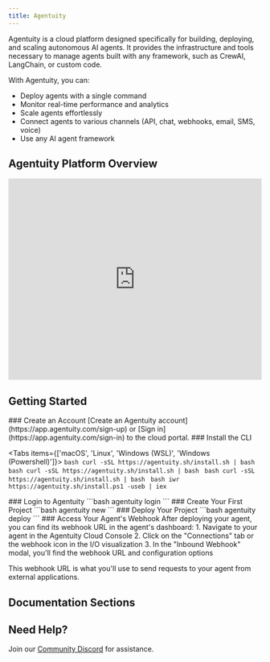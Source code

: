 ```yaml
---
title: Agentuity
---
```


Agentuity is a cloud platform designed specifically for building, deploying, and scaling 
autonomous AI agents. It provides the infrastructure and tools necessary to manage agents 
built with any framework, such as CrewAI, LangChain, or custom code.

With Agentuity, you can:
- Deploy agents with a single command
- Monitor real-time performance and analytics
- Scale agents effortlessly
- Connect agents to various channels (API, chat, webhooks, email, SMS, voice)
- Use any AI agent framework

## Agentuity Platform Overview

<iframe 
  width="100%" 
  height="400" 
  src="https://www.youtube.com/embed/AI1tfCIVOiU" 
  title="Agentuity Platform Overview" 
  frameBorder="0" 
  allow="accelerometer; autoplay; clipboard-write; encrypted-media; gyroscope; picture-in-picture" 
  allowFullScreen
></iframe>

## Getting Started


<Steps>
<Step>
### Create an Account
[Create an Agentuity account](https://app.agentuity.com/sign-up) or [Sign in](https://app.agentuity.com/sign-in) to the cloud portal.
</Step>

<Step>
### Install the CLI


<Tabs items={['macOS', 'Linux', 'Windows (WSL)', 'Windows (Powershell)']}>
  <Tab>
    ```bash
    curl -sSL https://agentuity.sh/install.sh | bash
    ```
  </Tab>
  <Tab>
    ```bash
    curl -sSL https://agentuity.sh/install.sh | bash
    ```
  </Tab>
  <Tab>
    ```bash
    curl -sSL https://agentuity.sh/install.sh | bash
    ```
  </Tab>
  <Tab>
    ```bash
    iwr https://agentuity.sh/install.ps1 -useb | iex
    ```
  </Tab>
</Tabs>
</Step>

<Step>
### Login to Agentuity
```bash
agentuity login
```
</Step>

<Step>
### Create Your First Project
```bash
agentuity new
```
</Step>

<Step>
### Deploy Your Project
```bash
agentuity deploy
```
</Step>

<Step>
### Access Your Agent's Webhook
After deploying your agent, you can find its webhook URL in the agent's dashboard:
1. Navigate to your agent in the Agentuity Cloud Console
2. Click on the "Connections" tab or the webhook icon in the I/O visualization
3. In the "Inbound Webhook" modal, you'll find the webhook URL and configuration options

This webhook URL is what you'll use to send requests to your agent from external applications.
</Step>
</Steps>

## Documentation Sections

<Cards>
  <Card
    title="Cloud & Account"
    href="/Cloud/"
    description="Learn about Agentuity Cloud features, account management, and general platform information."
  />
  <Card
    title="Command Line Interface"
    href="/CLI/installation"
    description="Get started with the Agentuity CLI for managing your agents and deployments from the terminal."
  />
  <Card
    title="Examples & Tutorials"
    href="/Examples/"
    description="Explore sample projects, step-by-step tutorials, and implementation guides."
  />
  <Card
    title="SDKs & Integration"
    href="/SDKs"
    description="Integrate Agentuity Cloud into your applications using our SDKs and APIs."
  />
</Cards>

## Need Help?

Join our [Community Discord](https://discord.com/invite/vtn3hgUfuc) for assistance.
